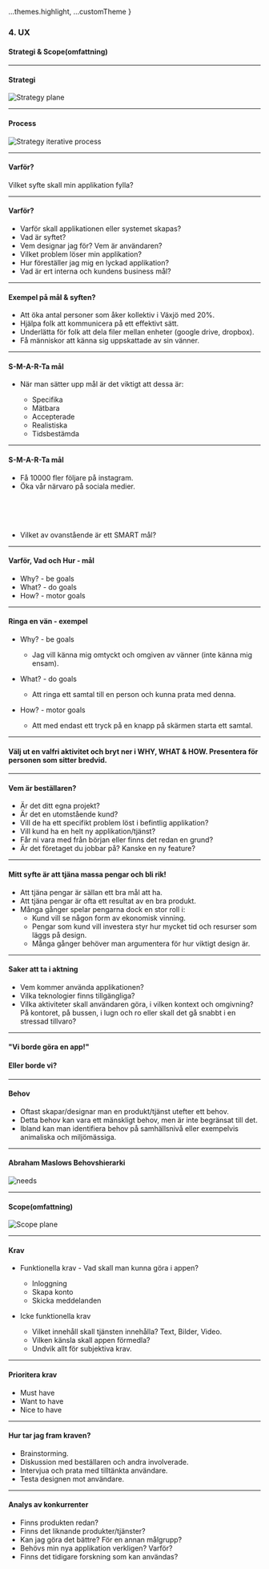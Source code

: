 
  ...themes.highlight,
  ...customTheme
}


### 4. UX
#### Strategi & Scope(omfattning)


---

#### Strategi
<img src={img1} alt="Strategy plane"/>


---

#### Process
<img src={img2} alt="Strategy iterative process"/>


---

#### Varför?
Vilket syfte skall min applikation fylla?


---

#### Varför?

* Varför skall applikationen eller systemet skapas?
* Vad är syftet?
* Vem designar jag för? Vem är användaren?
* Vilket problem löser min applikation?
* Hur föreställer jag mig en lyckad applikation?
* Vad är ert interna och kundens business mål?


---

#### Exempel på mål & syften?

* Att öka antal personer som åker kollektiv i Växjö med 20%.
* Hjälpa folk att kommunicera på ett effektivt sätt.
* Underlätta för folk att dela filer mellan enheter (google drive, dropbox).
* Få människor att känna sig uppskattade av sin vänner.


---

#### S-M-A-R-Ta mål

* När man sätter upp mål är det viktigt att dessa är:
	
  * Specifika
  * Mätbara
  * Accepterade
  * Realistiska
  * Tidsbestämda
	


---

#### S-M-A-R-Ta mål

* Få 10000 fler följare på instagram.
* Öka vår närvaro på sociala medier.
						<li style="margin-top: 80px;">Vilket av ovanstående är ett SMART mål?


---

#### Varför, Vad och Hur - mål

* Why? - be goals
* What? - do goals
* How? - motor goals


---

#### Ringa en vän - exempel

* Why? - be goals
	
  * Jag vill känna mig omtyckt och omgiven av vänner (inte känna mig ensam).
	
* What? - do goals
	
  * Att ringa ett samtal till en person och kunna prata med denna.
	
* How? - motor goals
	
  * Att med endast ett tryck på en knapp på skärmen starta ett samtal.
	


---

#### Välj ut en valfri aktivitet och bryt ner i WHY, WHAT & HOW. Presentera för personen som sitter bredvid.


---

#### Vem är beställaren?

* Är det ditt egna projekt?
* Är det en utomstående kund?
* Vill de ha ett specifikt problem löst i befintlig applikation?
* Vill kund ha en helt ny applikation/tjänst?
* Får ni vara med från början eller finns det redan en grund?
* Är det företaget du jobbar på? Kanske en ny feature?


---

#### Mitt syfte är att tjäna massa pengar och bli rik!

* Att tjäna pengar är sällan ett bra mål att ha.
* Att tjäna pengar är ofta ett resultat av en bra produkt.
* Många gånger spelar pengarna dock en stor roll i:
  * Kund vill se någon form av ekonomisk vinning.
  * Pengar som kund vill investera styr hur mycket tid och resurser som läggs på design.
  * Många gånger behöver man argumentera för hur viktigt design är.
	


---

#### Saker att ta i aktning

* Vem kommer använda applikationen?
* Vilka teknologier finns tillgängliga?
* Vilka aktiviteter skall användaren göra, i vilken kontext och omgivning? På kontoret, på bussen, i lugn och ro eller skall det gå snabbt i en stressad tillvaro?


---

#### "Vi borde göra en app!"
#### Eller borde vi?

---

#### Behov

* Oftast skapar/designar man en produkt/tjänst utefter ett behov.
* Detta behov kan vara ett mänskligt behov, men är inte begränsat till det.
* Ibland kan man identifiera behov på samhällsnivå eller exempelvis animaliska och miljömässiga.


---

#### Abraham Maslows Behovshierarki
<img src={img3} alt="needs"/>


---

#### Scope(omfattning)
<img src={img4} alt="Scope plane"/>


---

#### Krav

* Funktionella krav - Vad skall man kunna göra i appen?
  * Inloggning
  * Skapa konto
  * Skicka meddelanden
	
* Icke funktionella krav
  * Vilket innehåll skall tjänsten innehålla? Text, Bilder, Video.
  * Vilken känsla skall appen förmedla?
  * Undvik allt för subjektiva krav.
	


---

#### Prioritera krav

* Must have
* Want to have
* Nice to have


---

#### Hur tar jag fram kraven?

* Brainstorming.
* Diskussion med beställaren och andra involverade.
* Intervjua och prata med tilltänkta användare.
* Testa designen mot användare.


---

#### Analys av konkurrenter

* Finns produkten redan?
* Finns det liknande produkter/tjänster?
* Kan jag göra det bättre? För en annan målgrupp?
* Behövs min nya applikation verkligen? Varför?
* Finns det tidigare forskning som kan användas?